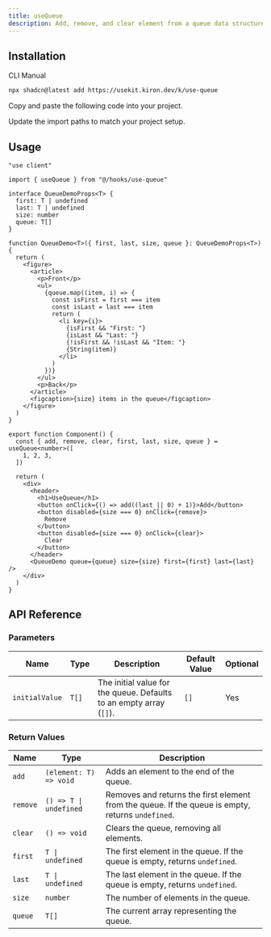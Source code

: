 ```yaml
---
title: useQueue
description: Add, remove, and clear element from a queue data structure with useQueue.
---
```


## Installation

<Tabs defaultValue="cli">

<TabsList>
  <TabsTrigger value="cli">CLI</TabsTrigger>
  <TabsTrigger value="manual">Manual</TabsTrigger>
</TabsList>

<TabsContent value="cli">

```bash
npx shadcn@latest add https://usekit.kiron.dev/k/use-queue
```

</TabsContent>

<TabsContent value="manual">

<Steps>

<Step>Copy and paste the following code into your project.</Step>

<ComponentSource name="use-queue" />

<Step>Update the import paths to match your project setup.</Step>

</Steps>

</TabsContent>

</Tabs>

## Usage

```tsx {3, 39-41}
"use client"

import { useQueue } from "@/hooks/use-queue"

interface QueueDemoProps<T> {
  first: T | undefined
  last: T | undefined
  size: number
  queue: T[]
}

function QueueDemo<T>({ first, last, size, queue }: QueueDemoProps<T>) {
  return (
    <figure>
      <article>
        <p>Front</p>
        <ul>
          {queue.map((item, i) => {
            const isFirst = first === item
            const isLast = last === item
            return (
              <li key={i}>
                {isFirst && "First: "}
                {isLast && "Last: "}
                {!isFirst && !isLast && "Item: "}
                {String(item)}
              </li>
            )
          })}
        </ul>
        <p>Back</p>
      </article>
      <figcaption>{size} items in the queue</figcaption>
    </figure>
  )
}

export function Component() {
  const { add, remove, clear, first, last, size, queue } = useQueue<number>([
    1, 2, 3,
  ])

  return (
    <div>
      <header>
        <h1>UseQueue</h1>
        <button onClick={() => add((last || 0) + 1)}>Add</button>
        <button disabled={size === 0} onClick={remove}>
          Remove
        </button>
        <button disabled={size === 0} onClick={clear}>
          Clear
        </button>
      </header>
      <QueueDemo queue={queue} size={size} first={first} last={last} />
    </div>
  )
}
```

## API Reference

### Parameters

| Name           | Type  | Description                                                         | Default Value | Optional |
| -------------- | ----- | ------------------------------------------------------------------- | ------------- | -------- |
| `initialValue` | `T[]` | The initial value for the queue. Defaults to an empty array (`[]`). | `[]`          | Yes      |

### Return Values

| Name     | Type                   | Description                                                                                       |
| -------- | ---------------------- | ------------------------------------------------------------------------------------------------- |
| `add`    | `(element: T) => void` | Adds an element to the end of the queue.                                                          |
| `remove` | `() => T \| undefined` | Removes and returns the first element from the queue. If the queue is empty, returns `undefined`. |
| `clear`  | `() => void`           | Clears the queue, removing all elements.                                                          |
| `first`  | `T \| undefined`       | The first element in the queue. If the queue is empty, returns `undefined`.                       |
| `last`   | `T \| undefined`       | The last element in the queue. If the queue is empty, returns `undefined`.                        |
| `size`   | `number`               | The number of elements in the queue.                                                              |
| `queue`  | `T[]`                  | The current array representing the queue.                                                         |
